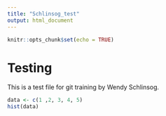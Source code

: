 ```yaml
---
title: "Schlinsog_test"
output: html_document
---
```


```r
knitr::opts_chunk$set(echo = TRUE)
```

# Testing

This is a test file for git training by Wendy Schlinsog.

```r
data <- c(1 ,2, 3, 4, 5)
hist(data)
```

